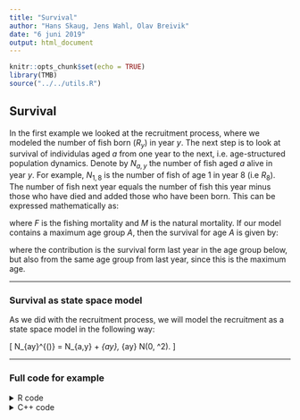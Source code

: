 ```yaml
---
title: "Survival"
author: "Hans Skaug, Jens Wahl, Olav Breivik"
date: "6 juni 2019"
output: html_document
---
```


```r
knitr::opts_chunk$set(echo = TRUE)
library(TMB)
source("../../utils.R")

```

## **Survival**

In the first example we looked at the recruitment process, where we modeled the number of fish
born ($R_y$) in year $y$. The next step is to look at survival of individulas aged $a$ 
from one year to the next, i.e. age-structured population dynamics. Denote by $N_{a,y}$ the number
of fish aged $a$ alive in year $y$. For example, $N_{1, 8}$ is the number of fish of age 1 in year 8 (i.e $R_8$). The number of fish next year equals the number of fish this year minus those who have died and added those who have been born. This can be expressed mathematically as:

\begin{align}
\log N_{a,y} = \log N_{a-1,y-1} - F_{a-1,y-1} - M_{a-1, y-1} + \eta_{ay}, \quad \text{where } \eta_{ay} \sim  N(0, \sigma_S^2)
\end{align}

where $F$ is the fishing mortality and $M$ is the natural mortality. If our model contains a maximum age group $A$, then the survival for age $A$ is given by: 

\begin{equation}
  \label{eq:survival}
  \log N_{a,y} = \log N_{A-1,y-1} - F_{A-1,y-1} - M_{A-1, y-1} - \log N_{A,y-1} - F_{A,y-1} - M_{A, y-1}, 
\end{equation}
where the contribution is the survival form last year in the age group below, but also from the same age group from last year, since this is the maximum age. 

*** 

### Survival as state space model 

As we did with the recruitment process, we will model the recruitment as a state space model in the following way: 

\[
  \log N_{ay}^{(\text{obs})} = \log N_{a,y} + \epsilon_{ay}, \quad \text{where } \epsilon_{ay} \sim N(0, \sigma^2).
\]


***

### Full code for example 

<details> 
  <summary> R code </summary> 
```r
load("Nobs.RData")
matplot(log(Nobs$Nobs), main="logN")

compile("survival.cpp")
dyn.load(dynlib("survival"))

# Prepare for TMB
param <- list(logN = matrix(0 ,nrow = nrow(Nobs$Nobs), ncol = ncol(Nobs$Nobs)),
              log_sigma_Nobs = 0, 
              log_sigma_logN = 0,
              log_sigma_logR = 0)

data <- list(Nobs = Nobs$Nobs,
             F = Nobs$F,
             M = Nobs$M)

obj <- MakeADFun(data, param, random = "logN", DLL = "survival")
opt <- nlminb(obj$par, obj$fn, obj$gr, control = list(trace = 0))

rep <- sdreport(obj)

logN_rep <- summary(rep, "random")

# Add lines for estimated survival for all age groups
matplot(as.list(rep ,"Est")$logN, type="l", add=TRUE)

```
  
</details> 

<details> 
  <summary> C++ code </summary> 
```c++
#include <TMB.hpp>

template<class Type> 
Type objective_function<Type>::operator()(){
  
  DATA_MATRIX(Nobs); 
  DATA_MATRIX(M); 
  DATA_MATRIX(F); 
  
  PARAMETER_MATRIX(logN); // Survival matrix for all age groups and years 
  PARAMETER(log_sigma_Nobs); // standard deviation for observations 
  PARAMETER(log_sigma_logN); // standard devitation for state equation
  PARAMETER(log_sigma_logR); // stadard deviation for recruitment 
  
  // Transform parameters
  Type sigma_Nobs = exp(log_sigma_Nobs); 
  Type sigma_logN = exp(log_sigma_logN); 
  Type sigma_logR = exp(log_sigma_logR);
  
  // Report to R
  ADREPORT(sigma_logN);
  ADREPORT(sigma_Nobs);
  ADREPORT(sigma_logR);
  

  
  Type nll = 0; 
  int n_year = Nobs.rows();
  int n_age = Nobs.cols(); 
  
  // Recruitment for age zero
  for(int y = 1; y < n_year; y++){
    nll -= dnorm(logN(y, 0), logN(y - 1, 0), sigma_logR, true);
  }
  
  // survival for age greater than zero
  
  // Contribution form latent process
  for(int y = 1; y < n_year; y++){
    for(int a = 1; a < n_age; a++){
      
      // If we are at max age we get contribution from same group last year
      if(a == n_age - Type(1)){
        Type pred = log(exp(logN(y - 1, a - 1) - F(y - 1, a - 1) - M(y - 1, a - 1))) +
                     log(exp(logN(y - 1, a) - F(y - 1, a) - M(y - 1, a)));
        nll -= dnorm(logN(y, a), pred, sigma_logN, true);
      } else{
       // see exercise below
      }
    }
  }
  
  // Contribution from observations given latent process
  
  for(int y = 0; y < n_year; y++){
    for(int a = 0; a < n_age; a++){
     nll -= dnorm(log(Nobs(y, a)), logN(y, a), sigma_Nobs, true);
    }
  }
  
  return nll;
  
}
``` 

*** 

### C++ code step-by-step 
<details> 
  <summary> Read data and parameters from R </summary>
```c++
PARAMETER_MATRIX(logN); // Survival matrix for all age groups and years 
PARAMETER(log_sigma_Nobs); // standard deviation for observations 
PARAMETER(log_sigma_logN); // standard devitation for state equation
PARAMETER(log_sigma_logR); // stadard deviation for recruitment 

// Transform parameters
Type sigma_Nobs = exp(log_sigma_Nobs); 
Type sigma_logN = exp(log_sigma_logN); 
Type sigma_logR = exp(log_sigma_logR);

// Report to R
ADREPORT(sigma_logN);
ADREPORT(sigma_Nobs);
ADREPORT(sigma_logR);
```
</details> 

<details> 
  <summary> Contribution from $N_{1,y}$ </summary>
```c++
Type nll = 0; 
int n_year = Nobs.rows();
int n_age = Nobs.cols(); 

// Recruitment for age zero
for(int y = 1; y < n_year; y++){
  nll -= dnorm(logN(y, 0), logN(y - 1, 0), sigma_logR, true);
}
``` 
</details> 

<details> 
  <summary> Contribution from $N_{a,y}$ for $a > 1$ </summary> 
```c++
// survival for age greater than zero

// Contribution form latent process
for(int y = 1; y < n_year; y++){
  for(int a = 1; a < n_age; a++){
    
    // If we are at max age we get contribution from same group last year
    if(a == n_age - Type(1)){
      Type pred = log(exp(logN(y - 1, a - 1) - F(y - 1, a - 1) - M(y - 1, a - 1))) +
                   log(exp(logN(y - 1, a) - F(y - 1, a) - M(y - 1, a)));
      nll -= dnorm(logN(y, a), pred, sigma_logN, true);
    } else{
      // see exercise below 
    }
  }
}
```
</details> 

<details> 
  <summary> Contribution form observations $N_{a,y}^{\text{obs}}$ </summary> 
```c++
// Contribution from observations given latent process

for(int y = 0; y < n_year; y++){
  for(int a = 0; a < n_age; a++){
   nll -= dnorm(log(Nobs(y, a)), logN(y, a), sigma_Nobs, true);
  }
}

return nll;

}

```

*** 

### Exercise 1

1. 
<details> 
  <summary> Implement the contribution from $N_{a,y}$ for $1 < a < A$. </summary> 
    ```c++
        nll -= dnorm(logN(y ,a), logN(y - 1, a - 1) - F(y - 1, a - 1) - M(y - 1, a - 1), sigma_logN, true);
    ```
</details> 


*** 

## Fishing mortality 

The last latent process in SAM is the fishing mortality $F_{a,y}$ for age $a$ in year $y$. As with the survival process, we will model this as a random walk with observational error, but we will also have add a correlation structure in the year dimension. If we let $F_y = (F_{1,y}, \ldots, F_{A,y})$, we can formulate a model for $F_y$ as

\[
  \log F_y = \log F_{y-1} + \xi_y,
\]

where $\xi_y$ follows an A (maximum age) -dimensional multivariate normal distribution with expectation 0 and covariance matrix $\Sigma$. There are many options for the structure of $\Sigma$, but we will focus on three alternatives: 

1. Age groups are independent: $\Sigma_{ij} = 0$ for year $i \ne j$.
2. Same correlation between all age groups (compound symmetry): $\Sigma_{ij} = \rho \sqrt{\Sigma_{ii} \Sigma_{jj}}$.
3. AR(1) structure with exponentially decaying correlations: $\Sigma_{ij} = \rho^{|i-j|}\sqrt{\Sigma_{ii} \Sigma_{jj}}.$

As with the survival $N_{a,y}$, we observe 
\[
  \log F_{a,y}^\text{obs} = \log F_{a,y} + \epsilon_{ay}, \quad \epsilon_{ay} \sim N(0, \sigma_{F^\text{obs}}^2)
\]


*** 

### Full code for example 
<details> 
  <summary> R code </summary> 
```r
include_source("Fobs.R", linesToInclud=c(1:999))
```
</details>

<details> 
  <summary> C++ code </summary> 
```c++
#include<TMB.hpp>

// Helper function to ensure valid correlation 
template<class Type> 
Type trans(Type trans_rho){
  Type rho = (exp(trans_rho) - Type(1)) / (exp(trans_rho) + Type(1));
  return rho;
}

template<class Type> 
Type objective_function<Type>::operator()(){
  
  DATA_MATRIX(Fobs);
  DATA_INTEGER(cormode); // Correlation structure
  
  PARAMETER_MATRIX(logF); // Fishing mortalitu for all ages and years 
  PARAMETER_VECTOR(log_sigma_logF); // SD for all ages
  PARAMETER_VECTOR(trans_rho); // Correlation
  PARAMETER(log_sigma_Fobs); // SD for observations 
  
  
  // Number of years and age groups
  int n_year = Fobs.rows();
  int n_age = Fobs.cols();
  
  // Transform parameters 
  Type sigma_Fobs = exp(log_sigma_Fobs); 
  vector<Type> sigma_logF = exp(log_sigma_logF); 
  Type rho = 0;
  

  // Report standard deviation of parameters
  ADREPORT(sigma_Fobs);
  ADREPORT(sigma_logF);

  
  // Covariance matrix for age groups 
  matrix<Type> Sigma(n_age, n_age);
  Sigma.setZero();
  
  // Negative log likelihood
  Type nll = 0; 
  
  
  switch(cormode){
  
    // Independent
    case 0:
      Sigma.diagonal() = sigma_logF * sigma_logF;
    break;
      
    // Compound symmertry
    case 1:
      Sigma.diagonal() = sigma_logF * sigma_logF;
      rho = trans(trans_rho(0)); 
      for(int i = 0; i < n_age; i++){
        for(int j = 0; j < i; j++){
          Sigma(i, j) = rho * sigma_logF(i) * sigma_logF(j);
          Sigma(j, i) = Sigma(i, j);
        }
      }
    break;
      
    // AR(1) 
    case 2: 
      // See exercise below
    break;
      
    default:
      std::cout<<"Error: This cormode not implemented yet."<<std::endl;
      exit(EXIT_FAILURE);
    break;
  }
  
  // Contribution from latent process
  
  // Make zero mean multivariate object with covariance Sigma
  density::MVNORM_t<Type> negative_mvn(Sigma);
  ADREPORT(Sigma);
  
  
  for(int y = 1; y < n_year; y++){
    nll += negative_mvn(logF.row(y) - logF.row(y - 1)); // Returns negative log likelihood  
  }
  
  // Contribution from observations
  for(int y = 0; y < n_year; y++){
    for(int a = 0; a < n_age; a++){
      nll -= dnorm(log(Fobs(y, a)), logF(y, a), sigma_Fobs, true);
    }
  }
  
  return nll;
  
}
```

*** 

### Exercise 2

<details> 
  <summary> Implement the AR(1) correlation structure. Tips: Use ```Sigma.diagonal()```to fill the diagonal     of the covariance matrix. </summary> 
    ```c++ 
        Sigma.diagonal() = sigma_logF * sigma_logF;
        rho = trans(trans_rho(0)); 
        for(int i = 0; i < n_age; i++){
          for(int j = 0; j < i; j++){
            Sigma(i, j) = pow(rho, Type(i - j)) * sigma_logF(i) * sigma_logF(j);
            Sigma(j, i) = Sigma(i, j);
          }
        }
    ```
</details> 


2. 
<details> 
  <summary> Compare the models with different correlation structure and find the best one based on AUC      </summary> 
    ```r
    compile("Fobs.cpp")
    dyn.load(dynlib("Fobs"))
    
    
    load("Fobs.Rdata")
    
    # Calculate AIC for a given model
    TMBAIC <- function(opt){
        k <- length(opt$par)
        aic <- 2 * k + 2 * opt$objective
        return(aic)
      }
    
    
    # No correlation - Model 1 -----
    data <- list(Fobs = Fobs$Fobs,
                 cormode = 0)
    
    param <- list(logF = matrix(0, nrow = nrow(Fobs$Fobs), ncol = ncol(Fobs$Fobs)),
                  log_sigma_logF = rep(0, ncol(Fobs$Fobs)),
                  trans_rho = if(data$cormode == 0){numeric(0)} else{0.1},
                  log_sigma_Fobs = 0)
    
    obj_mod0 <- MakeADFun(data, param, random = "logF", DLL = "Fobs")
    opt_mod0 <- nlminb(obj_mod0$par, obj_mod0$fn, obj_mod0$gr)
    
    
    # Compund symmetry - Model 2 ------
    data <- list(Fobs = Fobs$Fobs,
                 cormode = 1)
    
    param <- list(logF = matrix(0, nrow = nrow(Fobs$Fobs), ncol = ncol(Fobs$Fobs)),
                  log_sigma_logF = rep(0, ncol(Fobs$Fobs)),
                  trans_rho = if(data$cormode == 0){numeric(0)} else{0.1},
                  log_sigma_Fobs = 0)
    
    obj_mod1 <- MakeADFun(data, param, random = "logF", DLL = "Fobs")
    opt_mod1 <- nlminb(obj_mod1$par, obj_mod1$fn, obj_mod1$gr)
    
    
    # AR(1) - Model 3 ------
    data <- list(Fobs = Fobs$Fobs,
                 cormode = 2)
    
    param <- list(logF = matrix(0, nrow = nrow(Fobs$Fobs), ncol = ncol(Fobs$Fobs)),
                  log_sigma_logF = rep(0, ncol(Fobs$Fobs)),
                  trans_rho = if(data$cormode == 0){numeric(0)} else{0.1},
                  log_sigma_Fobs = 0)
    
    obj_mod2 <- MakeADFun(data, param, random = "logF", DLL = "Fobs")
    opt_mod2 <- nlminb(obj_mod2$par, obj_mod2$fn, obj_mod2$gr)
    
    # Calculate AIC for all models
    TMBAIC(opt_mod0)
    TMBAIC(opt_mod1)
    TMBAIC(opt_mod2)
    
    ```
</details> 
